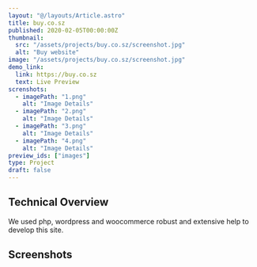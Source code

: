 ```yaml
---
layout: "@/layouts/Article.astro"
title: buy.co.sz
published: 2020-02-05T00:00:00Z
thumbnail:
  src: "/assets/projects/buy.co.sz/screenshot.jpg"
  alt: "Buy website"
image: "/assets/projects/buy.co.sz/screenshot.jpg"
demo_link:
  link: https://buy.co.sz
  text: Live Preview
screnshots:
  - imagePath: "1.png"
    alt: "Image Details"
  - imagePath: "2.png"
    alt: "Image Details"
  - imagePath: "3.png"
    alt: "Image Details"
  - imagePath: "4.png"
    alt: "Image Details"
preview_ids: ["images"]
type: Project
draft: false
---
```



## Technical Overview

We used php, wordpress and woocommerce robust and extensive help to develop this site.

## Screenshots

<PhotoViewer
  name="v1"
  images={frontmatter.screnshots}
  directory="/assets/projects/buy.co.sz"
  client:only="react"
/>
